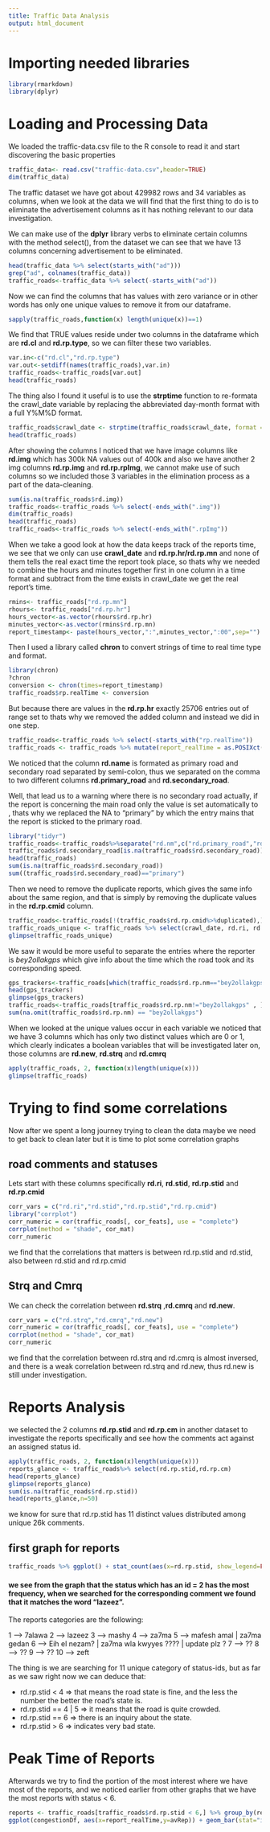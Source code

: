 ```yaml
---
title: Traffic Data Analysis
output: html_document
---
```

# Importing needed libraries

```r
library(rmarkdown)
library(dplyr)
```
# Loading and Processing Data

We loaded the traffic-data.csv file to the R console to read it and start discovering the basic properties

```r
traffic_data<- read.csv("traffic-data.csv",header=TRUE)
dim(traffic_data)
```

The traffic dataset we have got about 429982 rows and 34 variables as columns, when we look at the data we will find that the first thing to do is to eliminate the advertisement columns as it has nothing relevant to our data investigation.

We can make use of the **dplyr** library verbs to eliminate certain columns with the method select(), from the dataset we can see that we have 13 columns concerning advertisement to be eliminated.

```r
head(traffic_data %>% select(starts_with("ad")))
grep("ad", colnames(traffic_data))
traffic_roads<-traffic_data %>% select(-starts_with("ad"))
```
Now we can find the columns that has values with zero variance or in other words has only one unique values to remove it from our dataframe.

```r
sapply(traffic_roads,function(x) length(unique(x))==1)
```

We find that TRUE values reside under two columns in the dataframe which are **rd.cl** and **rd.rp.type**, so we can filter these two variables.

```r
var.in<-c("rd.cl","rd.rp.type")
var.out<-setdiff(names(traffic_roads),var.in)
traffic_roads<-traffic_roads[var.out]
head(traffic_roads)
```
The thing also I found it useful is to use the **strptime** function to re-formata the crawl_date variable by replacing the abbreviated day-month format with a full Y%M%D format.

```r
traffic_roads$crawl_date <- strptime(traffic_roads$crawl_date, format = "%a %b %e %X UTC %Y", tz = "UTC") %>% as.POSIXct()
head(traffic_roads)
```

After showing the columns I noticed that we have image columns like **rd.img** which has 300k NA values out of 400k and also we have another 2 img columns **rd.rp.img** and **rd.rp.rpImg**, we cannot make use of such columns so we included those 3 variables in the elimination process as a part of the data-cleaning.

```r
sum(is.na(traffic_roads$rd.img))
traffic_roads<-traffic_roads %>% select(-ends_with(".img"))
dim(traffic_roads)
head(traffic_roads)
traffic_roads<-traffic_roads %>% select(-ends_with(".rpImg"))
```

When we take a good look at how the data keeps track of the reports time, we see that we only can use **crawl_date** and **rd.rp.hr/rd.rp.mn** and none of them tells the real exact time the report took place, so thats why we needed to combine the hours and minutes together first in one column in a time format and subtract from the time exists in crawl_date we get the real report's time.

```r
rmins<- traffic_roads["rd.rp.mn"]
rhours<- traffic_roads["rd.rp.hr"]
hours_vector<-as.vector(rhours$rd.rp.hr)
minutes_vector<-as.vector(rmins$rd.rp.mn)
report_timestamp<- paste(hours_vector,":",minutes_vector,":00",sep="")
```

Then I used a library called **chron** to convert strings of time to real time type and format.

```r
library(chron)
?chron
conversion <- chron(times=report_timestamp)
traffic_roads$rp.realTime <- conversion
```

But because there are values in the **rd.rp.hr** exactly 25706 entries out of range set to <NA> thats why we removed the added column and instead we did in one step.

```r
traffic_roads<-traffic_roads %>% select(-starts_with("rp.realTime"))
traffic_roads <- traffic_roads %>% mutate(report_realTime = as.POSIXct(round(crawl_date - (rd.rp.hr*60*60 + rd.rp.mn*60), "mins"))) %>% select(-c(rd.rp.mn, rd.rp.hr))
```

We noticed that the column **rd.name** is formated as primary road and secondary road separated by semi-colon, thus we separated on the comma to two different columns **rd.primary_road** and **rd.secondary_road**.

Well, that lead us to a warning where there is no secondary road actually, if the report is concerning the main road only the value is set automatically to <NA>, thats why we replaced the NA to "primary" by which the entry mains that the report is sticked to the primary road.

```r
library("tidyr")
traffic_roads<-traffic_roads%>%separate("rd.nm",c("rd.primary_road","rd.secondary_road"),";")
traffic_roads$rd.secondary_road[is.na(traffic_roads$rd.secondary_road)] <- "primary"
head(traffic_roads)
sum(is.na(traffic_roads$rd.secondary_road))
sum((traffic_roads$rd.secondary_road)=="primary")
```

Then we need to remove the duplicate reports, which gives the same info about the same region, and that is simply by removing the duplicate values in the **rd.rp.cmid** column.

```r
traffic_roads<-traffic_roads[!(traffic_roads$rd.rp.cmid%>%duplicated),]
traffic_roads_unique <- traffic_roads %>% select(crawl_date, rd.ri, rd.stid) %>% unique()
glimpse(traffic_roads_unique)
```

We saw it would be more useful to separate the entries where the reporter is *bey2ollakgps* which give info about the time which the road took and its corresponding speed.

```r
gps_trackers<-traffic_roads[which(traffic_roads$rd.rp.nm=="bey2ollakgps"),]
head(gps_trackers)
glimpse(gps_trackers)
traffic_roads<-traffic_roads[traffic_roads$rd.rp.nm!="bey2ollakgps" , ]
sum(na.omit(traffic_roads$rd.rp.nm) == "bey2ollakgps")
```

When we looked at the unique values occur in each variable we noticed that we have 3 columns which has only two distinct values which are 0 or 1, which clearly indicates a boolean variables that will be investigated later on, those columns are **rd.new**, **rd.strq** and **rd.cmrq**

```r
apply(traffic_roads, 2, function(x)length(unique(x)))
glimpse(traffic_roads)
```

# Trying to find some correlations

Now after we spent a long journey trying to clean the data maybe we need to get back to clean later but it is time to plot some correlation graphs

## road comments and statuses

Lets start with these columns specifically **rd.ri**, **rd.stid**, **rd.rp.stid** and **rd.rp.cmid**

```r
corr_vars = c("rd.ri","rd.stid","rd.rp.stid","rd.rp.cmid")
library("corrplot")
corr_numeric = cor(traffic_roads[, cor_feats], use = "complete")
corrplot(method = "shade", cor_mat)
corr_numeric
```

we find that the correlations that matters is between rd.rp.stid and rd.stid, also between rd.stid and rd.rp.cmid

## Strq and Cmrq

We can check the correlation between **rd.strq** ,**rd.cmrq** and **rd.new**.

```r
corr_vars = c("rd.strq","rd.cmrq","rd.new")
corr_numeric = cor(traffic_roads[, cor_feats], use = "complete")
corrplot(method = "shade", cor_mat)
corr_numeric
```
we find that the correlation between rd.strq and rd.cmrq is almost inversed, and there is a weak correlation between rd.strq and rd.new, thus rd.new is still under investigation.

# Reports Analysis

we selected the 2 columns **rd.rp.stid** and **rd.rp.cm** in another dataset to investigate the reports specifically and see how the comments act against an assigned status id.

```r
apply(traffic_roads, 2, function(x)length(unique(x)))
reports_glance <- traffic_roads%>% select(rd.rp.stid,rd.rp.cm)
head(reports_glance)
glimpse(reports_glance)
sum(is.na(traffic_roads$rd.rp.stid))
head(reports_glance,n=50)
```

we know for sure that rd.rp.stid has 11 distinct values distributed among unique 26k comments.

## first graph for reports
```r
traffic_roads %>% ggplot() + stat_count(aes(x=rd.rp.stid, show_legend=FALSE), fill="firebrick2", colour="black" ,alpha=0.7, width=1) + xlab("Time") + ylab("Count")
```
#### we see from the graph that the status which has an id = 2 has the most frequency, when we searched for the corresponding comment we found that it matches the word "lazeez".

The reports categories are the following:

1 --> 7alawa
2 --> lazeez
3 --> mashy
4 --> za7ma
5 --> mafesh amal | za7ma gedan
6 --> Eih el nezam? | za7ma wla kwyyes ???? | update plz ?
7 --> ??
8 --> ??
9 --> ??
10 --> zeft

The thing is we are searching for 11 unique category of status-ids, but as far as we saw right now we can deduce that:

- rd.rp.stid < 4 => that means the road state is fine, and the less the number the better the road's state is.
- rd.rp.stid == 4 | 5 => it means that the road is quite crowded.
- rd.rp.stid == 6 => there is an inquiry about the state.
- rd.rp.stid > 6 => indicates very bad state.

# Peak Time of Reports

Afterwards we try to find the portion of the most interest where we have most of the reports, and we noticed earlier from other graphs that we have the most reports with status < 6.

```r
reports <- traffic_roads[traffic_roads$rd.rp.stid < 6,] %>% group_by(report_realTime) %>% summarize(avRep=mean(rd.rp.stid), numRep=n())
ggplot(congestionDf, aes(x=report_realTime,y=avRep)) + geom_bar(stat="identity")
```
